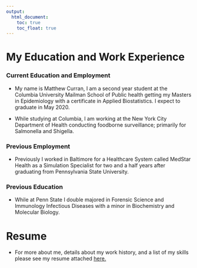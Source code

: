 ```yaml
---
output: 
  html_document:
    toc: true
    toc_float: true
---
```


# My Education and Work Experience

### Current Education and Employment

* My name is Matthew Curran, I am a second year student at the Columbia University Mailman School of Public health getting my Masters in Epidemiology with a certificate in Applied Biostatistics. I expect to graduate in May 2020.

* While studying at Columbia, I am working at the New York City Department of Health conducting foodborne surveillance; primarily for Salmonella and Shigella.

### Previous Employment

* Previously I worked in Baltimore for a Healthcare System called MedStar Health as a Simulation Specialist for two and a half years after graduating from Pennsylvania State University.

### Previous Education

* While at Penn State I double majored in Forensic Science and Immunology Infectious Diseases with a minor in Biochemistry and Molecular Biology.


# Resume
* For more about me, details about my work history, and a list of my skills please see my resume attached [here.](files/Curran_Matthew_Resume_09_11_19.pdf)
